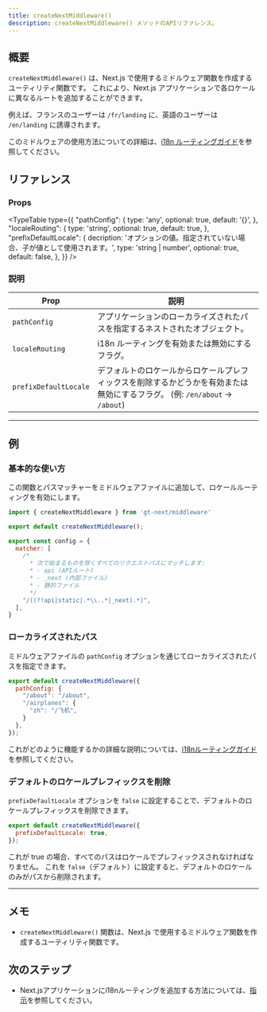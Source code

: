 ```yaml
---
title: createNextMiddleware()
description: createNextMiddleware() メソッドのAPIリファレンス。
---
```


## 概要
`createNextMiddleware()` は、Next.js で使用するミドルウェア関数を作成するユーティリティ関数です。
これにより、Next.js アプリケーションで各ロケールに異なるルートを追加することができます。

例えば、フランスのユーザーは `/fr/landing` に、英語のユーザーは `/en/landing` に誘導されます。

このミドルウェアの使用方法についての詳細は、[i18n ルーティングガイド](/docs/next/reference/i18n-routing)を参照してください。


## リファレンス

### Props

<TypeTable
  type={{
    "pathConfig": {
        type: 'any',
        optional: true,
        default: '{}',
    },
    "localeRouting": {
        type: 'string',
        optional: true,
        default: true,
    },
    "prefixDefaultLocale": {
        decription: 'オプションの値。指定されていない場合、子が値として使用されます。',
        type: 'string | number',
        optional: true,
        default: false,
    },
  }}
/>

### 説明
| Prop      | 説明                                                                                                                                            |
|-----------|-------------------------------------------------------------------------------------------------------------------------------------------------|
| `pathConfig`  | アプリケーションのローカライズされたパスを指定するネストされたオブジェクト。 |
| `localeRouting`      | i18n ルーティングを有効または無効にするフラグ。                                                                                      |
| `prefixDefaultLocale`     | デフォルトのロケールからロケールプレフィックスを削除するかどうかを有効または無効にするフラグ。 (例: `/en/about` -> `/about`)                                 |

---

## 例

### 基本的な使い方

この関数とパスマッチャーをミドルウェアファイルに追加して、ロケールルーティングを有効にします。

```js title="middleware.js" copy
import { createNextMiddleware } from 'gt-next/middleware'

export default createNextMiddleware();

export const config = {
  matcher: [
    /*
      * 次で始まるものを除くすべてのリクエストパスにマッチします:
      * - api (APIルート)
      * - _next (内部ファイル)
      * - 静的ファイル
      */
    "/((?!api|static|.*\\..*|_next).*)",
  ],
}
```

### ローカライズされたパス

ミドルウェアファイルの `pathConfig` オプションを通じてローカライズされたパスを指定できます。

```js title="middleware.js" copy
export default createNextMiddleware({
  pathConfig: {
    "/about": "/about",
    "/airplanes": {
      "zh": "/飞机",
    }
  },
});
```

これがどのように機能するかの詳細な説明については、[i18nルーティングガイド](/docs/next/reference/i18n-routing)を参照してください。

### デフォルトのロケールプレフィックスを削除

`prefixDefaultLocale` オプションを `false` に設定することで、デフォルトのロケールプレフィックスを削除できます。

```js title="middleware.js" copy
export default createNextMiddleware({
  prefixDefaultLocale: true,
});
```

これが true の場合、すべてのパスはロケールでプレフィックスされなければなりません。
これを `false`（デフォルト）に設定すると、デフォルトのロケールのみがパスから削除されます。

---

## メモ
 * `createNextMiddleware()` 関数は、Next.js で使用するミドルウェア関数を作成するユーティリティ関数です。

## 次のステップ
 * Next.jsアプリケーションにi18nルーティングを追加する方法については、[指示](/docs/next/reference/i18n-routing)を参照してください。